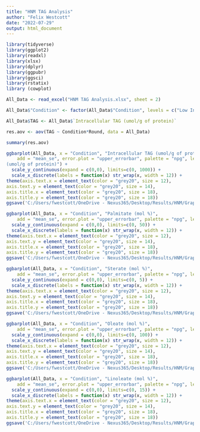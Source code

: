 ```yaml
---
title: "HNM TAG Analysis"
author: "Felix Westcott"
date: "2022-07-29"
output: html_document
---
```


```r
library(tidyverse)
library(ggplot2)
library(readxl)
library(xlsx)
library(dplyr)
library(ggpubr)
library(ggsci)
library(rstatix)
library (cowplot)

All_Data <- read_excel("HNM TAG Analysis.xlsx", sheet = 2)

All_Data$"Condition" <- factor(All_Data$"Condition", levels = c("Low Insulin Control", "Low Insulin OPLA", "Low Insulin POLA", "High Insulin Control", "High Insulin OPLA", "High Insulin POLA"))

```

``` R

All_Data$TAG <- All_Data$`Intracellular TAG (umol/g of protein)`

res.aov <- aov(TAG ~ Condition*Round, data = All_Data)

summary(res.aov)

```

``` R

ggbarplot(All_Data, x = "Condition", "Intracellular TAG (umol/g of protein)",
    add = "mean_se", error.plot = "upper_errorbar", palette = "npg", legend = "none", fill = "Condition", ylab = "Intracellular TAG
(umol/g of protein)") +
  scale_y_continuous(expand = c(0,0), limits=c(0, 1000)) +
  scale_x_discrete(labels = function(x) str_wrap(x, width = 12)) +
theme(axis.text.x = element_text(color = "grey20", size = 12),
axis.text.y = element_text(color = "grey20", size = 14), 
axis.title.x = element_text(color = "grey20", size = 18),
axis.title.y = element_text(color = "grey20", size = 18))
ggsave('C:/Users/fwestcott/OneDrive - Nexus365/Desktop/Results/HNM/Graphs/TAG.png')

ggbarplot(All_Data, x = "Condition", "Palmitate (mol %)",
    add = "mean_se", error.plot = "upper_errorbar", palette = "npg", legend = "none", fill = "Condition") +
  scale_y_continuous(expand = c(0,0), limits=c(0, 50)) +
  scale_x_discrete(labels = function(x) str_wrap(x, width = 12)) +
theme(axis.text.x = element_text(color = "grey20", size = 12),
axis.text.y = element_text(color = "grey20", size = 14), 
axis.title.x = element_text(color = "grey20", size = 18),
axis.title.y = element_text(color = "grey20", size = 18))
ggsave('C:/Users/fwestcott/OneDrive - Nexus365/Desktop/Results/HNM/Graphs/Palmitate.png')

ggbarplot(All_Data, x = "Condition", "Sterate (mol %)",
    add = "mean_se", error.plot = "upper_errorbar", palette = "npg", legend = "none", fill = "Condition") +
  scale_y_continuous(expand = c(0,0), limits=c(0, 5)) +
  scale_x_discrete(labels = function(x) str_wrap(x, width = 12)) +
theme(axis.text.x = element_text(color = "grey20", size = 12),
axis.text.y = element_text(color = "grey20", size = 14), 
axis.title.x = element_text(color = "grey20", size = 18),
axis.title.y = element_text(color = "grey20", size = 18))
ggsave('C:/Users/fwestcott/OneDrive - Nexus365/Desktop/Results/HNM/Graphs/Sterate.png')

ggbarplot(All_Data, x = "Condition", "Oleate (mol %)",
    add = "mean_se", error.plot = "upper_errorbar", palette = "npg", legend = "none", fill = "Condition") +
  scale_y_continuous(expand = c(0,0), limits=c(0, 100)) +
  scale_x_discrete(labels = function(x) str_wrap(x, width = 12)) +
theme(axis.text.x = element_text(color = "grey20", size = 12),
axis.text.y = element_text(color = "grey20", size = 14), 
axis.title.x = element_text(color = "grey20", size = 18),
axis.title.y = element_text(color = "grey20", size = 18))
ggsave('C:/Users/fwestcott/OneDrive - Nexus365/Desktop/Results/HNM/Graphs/Oleate.png')

ggbarplot(All_Data, x = "Condition", "Linoleate (mol %)",
    add = "mean_se", error.plot = "upper_errorbar", palette = "npg", legend = "none", fill = "Condition") +
  scale_y_continuous(expand = c(0,0), limits=c(0, 15)) +
  scale_x_discrete(labels = function(x) str_wrap(x, width = 12)) +
theme(axis.text.x = element_text(color = "grey20", size = 12),
axis.text.y = element_text(color = "grey20", size = 14), 
axis.title.x = element_text(color = "grey20", size = 18),
axis.title.y = element_text(color = "grey20", size = 18))
ggsave('C:/Users/fwestcott/OneDrive - Nexus365/Desktop/Results/HNM/Graphs/Linoleate.png')

```

